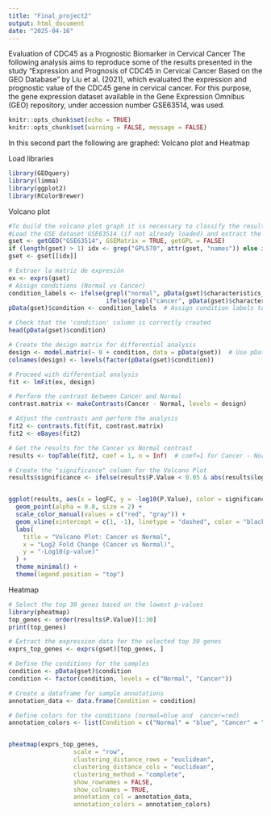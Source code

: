 ---
title: "Final_project2"
output: html_document
date: "2025-04-16"
---

Evaluation of CDC45 as a Prognostic Biomarker in Cervical Cancer
The following analysis aims to reproduce some of the results presented in the study “Expression and Prognosis of CDC45 in Cervical Cancer Based on the GEO Database” by Liu et al. (2021), which evaluated the expression and prognostic value of the CDC45 gene in cervical cancer. For this purpose, the gene expression dataset available in the Gene Expression Omnibus (GEO) repository, under accession number GSE63514, was used.


```{r setup, include=FALSE}
knitr::opts_chunk$set(echo = TRUE)
knitr::opts_chunk$set(warning = FALSE, message = FALSE)
```



In this second part the following are graphed: Volcano plot and Heatmap

Load libraries
```{r}
library(GEOquery)
library(limma)
library(ggplot2)
library(RColorBrewer)
```

Volcano plot

```{r}
#To build the volcano plot graph it is necessary to classify the results: significant (pv<0.05), and logFC>1, otherwise for non-significant ones.
#Load the GSE dataset GSE63514 (if not already loaded) and extract the gene expression matrix
gset <- getGEO("GSE63514", GSEMatrix = TRUE, getGPL = FALSE)
if (length(gset) > 1) idx <- grep("GPL570", attr(gset, "names")) else idx <- 1
gset <- gset[[idx]]

# Extraer la matriz de expresión
ex <- exprs(gset)
# Assign conditions (Normal vs Cancer)
condition_labels <- ifelse(grepl("normal", pData(gset)$characteristics_ch1, ignore.case = TRUE), "Normal",
                           ifelse(grepl("cancer", pData(gset)$characteristics_ch1, ignore.case = TRUE), "Cancer", "Other"))
pData(gset)$condition <- condition_labels  # Assign condition labels to pData

# Check that the 'condition' column is correctly created
head(pData(gset)$condition)

# Create the design matrix for differential analysis
design <- model.matrix(~ 0 + condition, data = pData(gset))  # Use pData(gset) to access 'condition'
colnames(design) <- levels(factor(pData(gset)$condition))

# Proceed with differential analysis
fit <- lmFit(ex, design)

# Perform the contrast between Cancer and Normal
contrast.matrix <- makeContrasts(Cancer - Normal, levels = design)

# Adjust the contrasts and perform the analysis
fit2 <- contrasts.fit(fit, contrast.matrix)
fit2 <- eBayes(fit2)

# Get the results for the Cancer vs Normal contrast
results <- topTable(fit2, coef = 1, n = Inf)  # coef=1 for Cancer - Normal

# Create the "significance" column for the Volcano Plot
results$significance <- ifelse(results$P.Value < 0.05 & abs(results$logFC) > 1, "Significant", "Not Significant")


ggplot(results, aes(x = logFC, y = -log10(P.Value), color = significance)) +
  geom_point(alpha = 0.8, size = 2) +
  scale_color_manual(values = c("red", "gray")) +
  geom_vline(xintercept = c(1, -1), linetype = "dashed", color = "black", size = 1) +
  labs(
    title = "Volcano Plot: Cancer vs Normal",
    x = "Log2 Fold Change (Cancer vs Normal)",
    y = "-Log10(p-value)"
  ) +
  theme_minimal() +
  theme(legend.position = "top")

```



Heatmap 

```{r}
# Select the top 30 genes based on the lowest p-values
library(pheatmap)
top_genes <- order(results$P.Value)[1:30] 
print(top_genes)

# Extract the expression data for the selected top 30 genes
exprs_top_genes <- exprs(gset)[top_genes, ] 

# Define the conditions for the samples 
condition <- pData(gset)$condition
condition <- factor(condition, levels = c("Normal", "Cancer"))

# Create a dataframe for sample annotations
annotation_data <- data.frame(Condition = condition)

# Define colors for the conditions (normal=blue and  cancer=red)
annotation_colors <- list(Condition = c("Normal" = "blue", "Cancer" = "red"))


pheatmap(exprs_top_genes,
                  scale = "row",
                  clustering_distance_rows = "euclidean",
                  clustering_distance_cols = "euclidean",
                  clustering_method = "complete",
                  show_rownames = FALSE,
                  show_colnames = TRUE,
                  annotation_col = annotation_data,
                  annotation_colors = annotation_colors)

```







